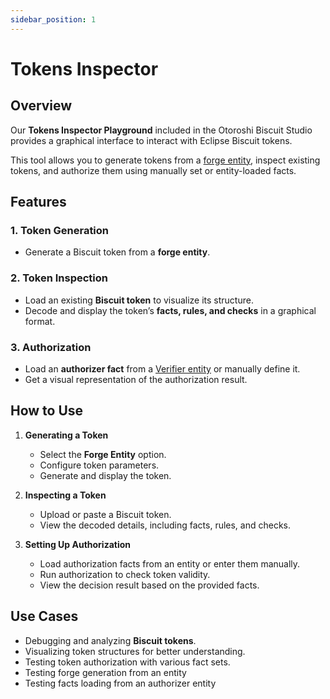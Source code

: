 ```yaml
---
sidebar_position: 1
---
```



# Tokens Inspector

## Overview

Our **Tokens Inspector Playground** included in the Otoroshi Biscuit Studio provides a graphical interface to interact with Eclipse Biscuit tokens.

This tool allows you to generate tokens from a [forge entity](/docs/entities/forges), inspect existing tokens, and authorize them using manually set or entity-loaded facts.

## Features

### 1. Token Generation
- Generate a Biscuit token from a **forge entity**.

### 2. Token Inspection
- Load an existing **Biscuit token** to visualize its structure.
- Decode and display the token’s **facts, rules, and checks** in a graphical format.

### 3. Authorization
- Load an **authorizer fact** from a [Verifier entity](/docs/entities/verifiers) or manually define it.
- Get a visual representation of the authorization result.

## How to Use
1. **Generating a Token**
   - Select the **Forge Entity** option.
   - Configure token parameters.
   - Generate and display the token.

2. **Inspecting a Token**
   - Upload or paste a Biscuit token.
   - View the decoded details, including facts, rules, and checks.

3. **Setting Up Authorization**
   - Load authorization facts from an entity or enter them manually.
   - Run authorization to check token validity.
   - View the decision result based on the provided facts.

## Use Cases
- Debugging and analyzing **Biscuit tokens**.
- Visualizing token structures for better understanding.
- Testing token authorization with various fact sets.
- Testing forge generation from an entity
- Testing facts loading from an authorizer entity